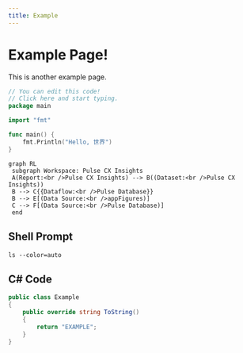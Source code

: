```yaml
---
title: Example
---
```


# Example Page!

This is another example page.

```go
// You can edit this code!
// Click here and start typing.
package main

import "fmt"

func main() {
	fmt.Println("Hello, 世界")
}
```

```mermaid
graph RL
 subgraph Workspace: Pulse CX Insights
 A(Report:<br />Pulse CX Insights) --> B((Dataset:<br />Pulse CX Insights))
 B --> C{{Dataflow:<br />Pulse Database}}
 B --> E[(Data Source:<br />appFigures)]
 C --> F[(Data Source:<br />Pulse Database)]
 end
```

## Shell Prompt

```bash{promptUser: alice}{promptHost: dev.localhost}
ls --color=auto
```

## C# Code

```csharp
public class Example
{
	public override string ToString()
	{
		return "EXAMPLE";
	}
}
```